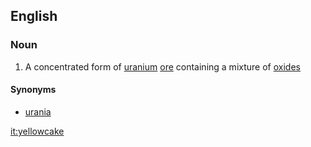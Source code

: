 ==English==

===Noun===
{{wikipedia}}
{{en-noun}}

# A concentrated form of [[uranium]] [[ore]] containing a mixture of [[oxide]]s

====Synonyms====
* [[urania]]

[[it:yellowcake]]